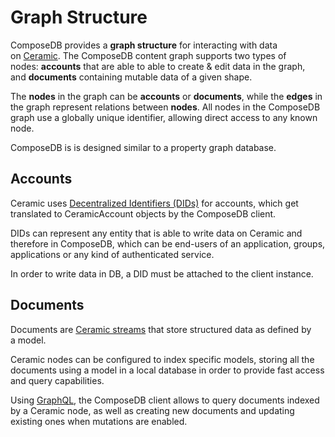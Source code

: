 # Graph Structure
ComposeDB provides a **graph structure** for interacting with data on [Ceramic](https://ceramic.network/). The ComposeDB content graph supports two types of nodes: **accounts** that are able to able to create & edit data in the graph, and **documents** containing mutable data of a given shape.

The **nodes** in the graph can be **accounts** or **documents**, while the **edges** in the graph represent relations between **nodes**. All nodes in the ComposeDB graph use a globally unique identifier, allowing direct access to any known node.

ComposeDB is is designed similar to a property graph database.

## Accounts

Ceramic uses [Decentralized Identifiers (DIDs)](https://w3c.github.io/did-core/) for accounts, which get translated to CeramicAccount objects by the ComposeDB client.

<!-- Ceramic uses [Decentralized Identifiers (DIDs)](https://w3c.github.io/did-core/) for [accounts](../0.3.x/guides/concepts-overview#accounts), which get translated to [CeramicAccount objects](../0.3.x/guides/interacting/queries#ceramicaccount-object) by the ComposeDB client. -->

DIDs can represent any entity that is able to write data on Ceramic and therefore in ComposeDB, which can be end-users of an application, groups, applications or any kind of authenticated service.

In order to write data in DB, a DID must be attached to the client instance. <!-- , as documented in the [mutations page](../0.3.x/guides/interacting/mutations). -->

## Documents

Documents are [Ceramic streams](https://developers.ceramic.network/learn/advanced/overview/#streams) that store structured data as defined by a model.

<!-- [Documents](../0.3.x/guides/concepts-overview#documents) are [Ceramic streams](https://developers.ceramic.network/learn/advanced/overview/#streams) that store structured data as defined by a [model](../0.3.x/guides/concepts-overview#models). -->

Ceramic nodes can be configured to index specific models, storing all the documents using a model in a local database in order to provide fast access and query capabilities.

Using [GraphQL](https://graphql.org/), the ComposeDB client allows to query documents indexed by a Ceramic node, as well as creating new documents and updating existing ones when mutations are enabled. <!-- [mutations are enabled](../0.3.x/guides/interacting/mutations). -->
